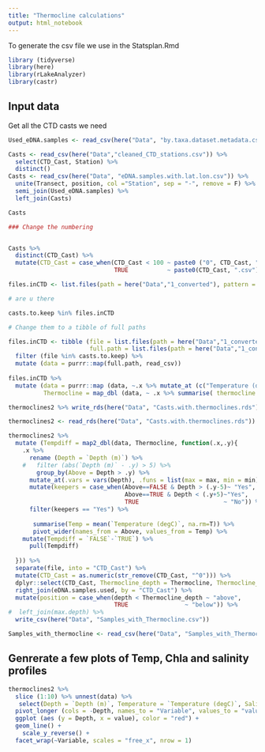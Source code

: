 ```yaml
---
title: "Thermocline calculations"
output: html_notebook
---
```


To generate the csv file we use in the Statsplan.Rmd


```r

library (tidyverse)
library(here)
library(rLakeAnalyzer)
library(castr)

```

## Input data
Get all the CTD casts we need

```r
Used_eDNA.samples <- read_csv(here("Data", "by.taxa.dataset.metadata.csv")) %>% distinct(eDNA.sample)

Casts <- read_csv(here("Data","cleaned_CTD_stations.csv")) %>% 
  select(CTD_Cast, Station) %>% 
  distinct()
Casts <- read_csv(here("Data", "eDNA.samples.with.lat.lon.csv")) %>% 
  unite(Transect, position, col ="Station", sep = "-", remove = F) %>% 
  semi_join(Used_eDNA.samples) %>% 
  left_join(Casts)

Casts 
```

```r
### Change the numbering


Casts %>% 
  distinct(CTD_Cast) %>% 
  mutate(CTD_Cast = case_when(CTD_Cast < 100 ~ paste0 ("0", CTD_Cast, ".csv"),
                              TRUE           ~ paste0(CTD_Cast, ".csv"))) %>% pull() -> casts.to.keep

files.inCTD <- list.files(path = here("Data","1_converted"), pattern = "*.csv")

# are u there

casts.to.keep %in% files.inCTD

# Change them to a tibble of full paths

files.inCTD <- tibble (file = list.files(path = here("Data","1_converted"), pattern = "*.csv"),
                       full.path = list.files(path = here("Data","1_converted"), full.names = T,pattern = "*.csv")) %>% 
  filter (file %in% casts.to.keep) %>% 
  mutate (data = purrr::map(full.path, read_csv))
  
files.inCTD %>% 
  mutate (data = purrr::map (data, ~.x %>% mutate_at (c("Temperature (degC)", "Salinity (psu)", "Oxygen (ml_per_l)", "Fluorescence (ug_per_l)"), .funs = despike)),
          Thermocline = map_dbl (data, ~ .x %>% summarise( thermocline = clined(`Temperature (degC)`, `Depth (m)`)) %>% pull)) -> thermoclines2

thermoclines2 %>% write_rds(here("Data", "Casts.with.thermoclines.rds"))

thermoclines2 <- read_rds(here("Data", "Casts.with.thermoclines.rds"))

thermoclines2 %>% 
  mutate (Tempdiff = map2_dbl(data, Thermocline, function(.x,.y){
    .x %>%
      rename (Depth = `Depth (m)`) %>% 
    #   filter (abs(`Depth (m)` - .y) > 5) %>% 
        group_by(Above = Depth > .y) %>% 
      mutate_at(.vars = vars(Depth), .funs = list(max = max, min = min)) %>% 
      mutate(keepers = case_when(Above==FALSE & Depth > (.y-5)~ "Yes",
                                 Above==TRUE & Depth < (.y+5)~"Yes",
                                 TRUE                        ~ "No")) %>% 
      filter(keepers == "Yes") %>% 
      
       summarise(Temp = mean(`Temperature (degC)`, na.rm=T)) %>% 
       pivot_wider(names_from = Above, values_from = Temp) %>% 
    mutate(Tempdiff = `FALSE`-`TRUE`) %>%
      pull(Tempdiff)
    
  })) %>% 
  separate(file, into = "CTD_Cast") %>% 
  mutate(CTD_Cast = as.numeric(str_remove(CTD_Cast, "^0"))) %>% 
  dplyr::select(CTD_Cast, Thermocline_depth = Thermocline, Thermocline_strength = Tempdiff) %>% 
  right_join(eDNA.samples.used, by = "CTD_Cast") %>% 
  mutate(position = case_when(depth < Thermocline_depth ~ "above",
                              TRUE                ~ "below")) %>% 
#  left_join(max.depth) %>% 
  write_csv(here("Data", "Samples_with_Thermocline.csv"))

Samples_with_thermocline <- read_csv(here("Data", "Samples_with_Thermocline.csv"))
```


## Genrerate a few plots of Temp, Chla and salinity profiles

```r
thermoclines2 %>% 
  slice (1:10) %>% unnest(data) %>% 
   select(Depth = `Depth (m)`, Temperature = `Temperature (degC)`, Salinity = `Salinity (psu)`, Chla = `Fluorescence (ug_per_l)`, O2 = `Oxygen (ml_per_l)`) %>% 
  pivot_longer (cols = -Depth, names_to = "Variable", values_to = "value") %>% 
  ggplot (aes (y = Depth, x = value), color = "red") +
  geom_line() +
    scale_y_reverse() +
  facet_wrap(~Variable, scales = "free_x", nrow = 1)
```

